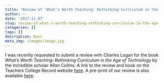 ```yaml
---
title: "Review of 'What’s Worth Teaching: Rethinking Curriculum in the Age of Technology' in Teachers College Record"
author: ~
date: '2017-11-07'
slug: review-of-what-s-worth-teaching-rethinking-curriculum-in-the-age-of-technology
categories: []
tags: []
description: Desc
meta_img: /images/image.jpg
---
```


I was recently requested to submit a review with Charles Logan for the book *What’s Worth Teaching: Rethinking Curriculum in the Age of Technology* by the incredible scholar Allan Collins. A link to the review and book on the Teachers College Record website [here](http://www.tcrecord.org/Content.asp?ContentID=22173). A pre-print of our review is also available [here](https://github.com/jrosen48/homepage-source/raw/master/static/_media/publications/Rosenberg-Logan-TCR-Review-2017.pdf).